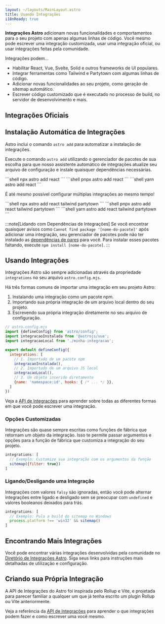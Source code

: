 ```yaml
---
layout: ~/layouts/MainLayout.astro
title: Usando Integrações
i18nReady: true
---
```




**Integrações Astro** adicionam novas funcionalidades e comportamentos para o seu projeto com apenas algumas linhas de código. Você mesmo pode escrever uma integração customizada, usar uma integração oficial, ou usar integrações feitas pela comunidade.

Integrações podem...

- Habilitar React, Vue, Svelte, Solid e outros frameworks de UI populares.
- Integrar ferramentas como Tailwind e Partytown com algumas linhas de código.
- Adicionar novas funcionalidades ao seu projeto, como geração de sitemap automático.
- Escrever código customizado que é executado no processo de build, no servidor de desenvolvimento e mais.

## Integrações Oficiais

<IntegrationsNav />

## Instalação Automática de Integrações

Astro inclui o comando `astro add` para automatizar a instalação de integrações.

Execute o comando `astro add` utilizando o gerenciador de pacotes de sua escolha para que nosso assistente automático de integrações atualize seu arquivo de configuração e instale quaisquer dependências necessárias.

<PackageManagerTabs>
  <Fragment slot="npm">
  ```shell
  npx astro add react
  ```
  </Fragment>
  <Fragment slot="pnpm">
  ```shell
  pnpx astro add react
  ```
  </Fragment>
  <Fragment slot="yarn">
  ```shell
  yarn astro add react
  ```
  </Fragment>
</PackageManagerTabs>

É até mesmo possível configurar múltiplas integrações ao mesmo tempo!

<PackageManagerTabs>
  <Fragment slot="npm">
  ```shell
  npx astro add react tailwind partytown
  ```
  </Fragment>
  <Fragment slot="pnpm">
  ```shell
  pnpx astro add react tailwind partytown
  ```
  </Fragment>
  <Fragment slot="yarn">
  ```shell
  yarn astro add react tailwind partytown
  ```
  </Fragment>
</PackageManagerTabs>

:::note[Lidando com Dependências de Integrações]
Se você encontrar quaisquer avisos como `Cannot find package '[nome-do-pacote]'` após adicionar uma integração, seu gerenciador de pacotes pode não ter instalado as [dependências de pares](https://nodejs.org/en/blog/npm/peer-dependencies/) para você. Para instalar esses pacotes faltando, execute `npm install [nome-do-pacote]`.
:::

## Usando Integrações

Integrações Astro são sempre adicionadas através da propriedade `integrations` no seu arquivo `astro.config.mjs`.

Há três formas comuns de importar uma integração em seu projeto Astro:
1. Instalando uma integração como um pacote npm.
2. Importando sua própria integração de um arquivo local dentro do seu projeto.
3. Escrevendo sua própria integração diretamente no seu arquivo de configuração.

```js
// astro.config.mjs
import {defineConfig} from 'astro/config';
import integracaoInstalada from '@astrojs/vue';
import integracaoLocal from './minha-integracao';

export default defineConfig({
  integrations: [
    // 1. Importado de um pacote npm
    integracaoInstalada(), 
    // 2. Importado de um arquivo JS local
    integracaoLocal(),
    // 3. Um objeto inserido diretamente
    {name: 'namespace:id', hooks: { /* ... */ }},
  ]
})
```

Veja a [API de Integrações](/pt-br/reference/integrations-reference/) para aprender sobre todas as diferentes formas em que você pode escrever uma integração.

### Opções Customizadas

Integrações são quase sempre escritas como funções de fábrica que retornam um objeto da integração. Isso te permite passar argumentos e opções para a função de fábrica que customiza a integração do seu projeto.

```js
integrations: [
  // Exemplo: Customize sua integração com os argumentos da função
  sitemap({filter: true})
]
```

### Ligando/Desligando uma Integração

Integrações com valores `falsy` são ignoradas, então você pode alternar integrações entre ligado e desligado sem se preocupar com `undefined` e valores booleanos deixados para trás.

```js
integrations: [
  // Exemplo: Pula a build do sitemap no Windows
  process.platform !== 'win32' && sitemap()
]
```

## Encontrando Mais Integrações

Você pode encontrar várias integrações desenvolvidas pela comunidade no [Diretório de Integrações Astro](https://astro.build/integrations/). Siga seus links para instruções mais detalhadas de utilização e configuração.

## Criando sua Própria Integração

A API de Integrações do Astro foi inspirada pelo Rollup e Vite, e projetada para parecer familiar a qualquer um que já tenha escrito um plugin Rollup ou Vite anteriormente.

Veja a referência da [API de Integrações](/pt-br/reference/integrations-reference/) para aprender o que integrações podem fazer e como escrever uma você mesmo.
